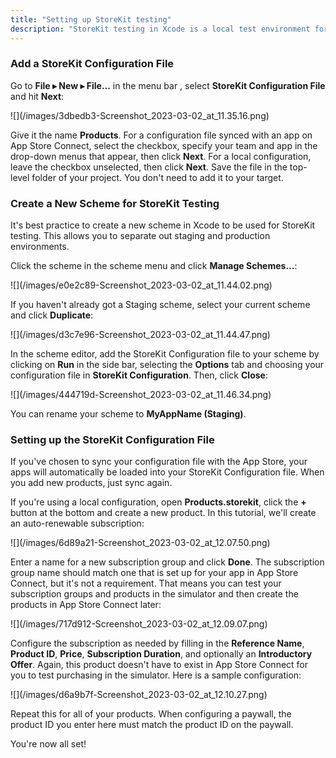 ```yaml
---
title: "Setting up StoreKit testing"
description: "StoreKit testing in Xcode is a local test environment for testing in-app purchases without requiring a connection to App Store servers. Set up in-app purchases in a local StoreKit configuration file in your Xcode project, or create a synced StoreKit configuration file in Xcode from your in-app purchase settings in App Store Connect. After you enable the configuration file, the test environment uses this local data on your paywalls when your app calls StoreKit APIs."
---
```


### Add a StoreKit Configuration File

Go to **File ▸ New ▸ File...** in the menu bar , select **StoreKit Configuration File** and hit **Next**:

<Frame>![](/images/3dbedb3-Screenshot_2023-03-02_at_11.35.16.png)</Frame>

Give it the name **Products**. For a configuration file synced with an app on App Store Connect, select the checkbox, specify your team and app in the drop-down menus that appear, then click **Next**. For a local configuration, leave the checkbox unselected, then click **Next**. Save the file in the top-level folder of your project. You don't need to add it to your target.

### Create a New Scheme for StoreKit Testing

It's best practice to create a new scheme in Xcode to be used for StoreKit testing. This allows you to separate out staging and production environments.

Click the scheme in the scheme menu and click **Manage Schemes...**:

<Frame>![](/images/e0e2c89-Screenshot_2023-03-02_at_11.44.02.png)</Frame>

If you haven't already got a Staging scheme, select your current scheme and click **Duplicate**:

<Frame>![](/images/d3c7e96-Screenshot_2023-03-02_at_11.44.47.png)</Frame>

In the scheme editor, add the StoreKit Configuration file to your scheme by clicking on **Run** in the side bar, selecting the **Options** tab and choosing your configuration file in **StoreKit Configuration**. Then, click **Close**:

<Frame>![](/images/444719d-Screenshot_2023-03-02_at_11.46.34.png)</Frame>

You can rename your scheme to **MyAppName (Staging)**.

### Setting up the StoreKit Configuration File

If you've chosen to sync your configuration file with the App Store, your apps will automatically be loaded into your StoreKit Configuration file. When you add new products, just sync again.

If you're using a local configuration, open **Products.storekit**, click the **+** button at the bottom and create a new product. In this tutorial, we'll create an auto-renewable subscription:

<Frame>![](/images/6d89a21-Screenshot_2023-03-02_at_12.07.50.png)</Frame>

Enter a name for a new subscription group and click **Done**. The subscription group name should match one that is set up for your app in App Store Connect, but it's not a requirement. That means you can test your subscription groups and products in the simulator and then create the products in App Store Connect later:

<Frame>![](/images/717d912-Screenshot_2023-03-02_at_12.09.07.png)</Frame>

Configure the subscription as needed by filling in the **Reference Name**, **Product ID**, **Price**, **Subscription Duration**, and optionally an **Introductory Offer**. Again, this product doesn't have to exist in App Store Connect for you to test purchasing in the simulator. Here is a sample configuration:

<Frame>![](/images/d6a9b7f-Screenshot_2023-03-02_at_12.10.27.png)</Frame>

Repeat this for all of your products. When configuring a paywall, the product ID you enter here must match the product ID on the paywall.

You're now all set!